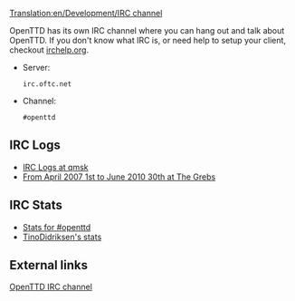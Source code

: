 [[Translation:en/Development/IRC channel]]
{{fr/Traduction|en/Development/IRC channel|0}}

OpenTTD has its own IRC channel where you can hang out and talk about OpenTTD. If you don't know what IRC is, or need help to setup your client, checkout [http://www.irchelp.org/ irchelp.org].

* Server: <pre>irc.oftc.net</pre>
* Channel: <pre>#openttd</pre>

==IRC Logs==
*[http://irclogs.qmsk.net/channels/openttd IRC Logs at qmsk]
*[http://thegrebs.com/irc/ From April 2007 1st to June 2010 30th at The Grebs]

==IRC Stats==
*[http://electricpotential.net/ircstats/openttd2.html Stats for #openttd]
*[http://alpha.visl.sdu.dk/~tino/pisg/OFTC/openttd.html TinoDidriksen's stats]

==External links==

[irc://irc.oftc.net/openttd OpenTTD IRC channel]